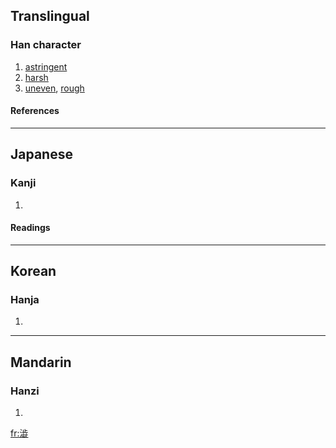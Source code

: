 {{see|澀|渋}}

==Translingual==
===Han character===
{{Han char|rn=85|rad=水|as=12|sn=15|four=|canj=水卜一一 (EYMM)}}
# [[astringent]]
# [[harsh]]
# [[uneven]], [[rough]]
====References====
{{Han ref|kx=0651.210|dkj=18312|dj=1061.240|hdz=31740.030|uh=6F81|ud=28545}}

----
==Japanese==
===Kanji===
{{ja-kanji|grade=|rs=水12}}
# {{defn|Japanese}} 
====Readings====
{{ja-readings|on=[[じゅう]] (jū)|kun=[[しぶい]] (shibui), [[しぶ]] (shibu)}}

----
==Korean==
===Hanja===
{{ko-hanja|hangeul=삽|eumhun=|rv=sap|mr=sap|y=sap}}
# {{defn|Korean}}

----
==Mandarin==
===Hanzi===
{{cmn-hanzi|pin=[[sè]] ([[se4]])|wg=se<sup>4</sup>}}
# {{defn|Mandarin}}

[[fr:澁]]
